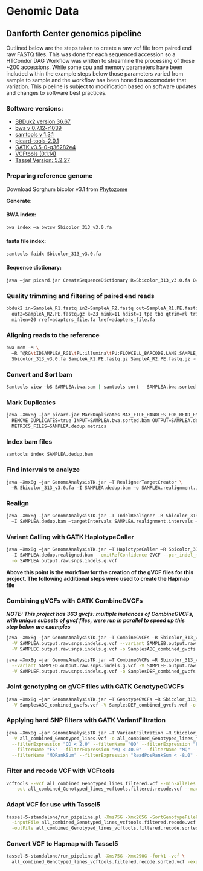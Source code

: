 # Genomic Data

## Danforth Center genomics pipeline

Outlined below are the steps taken to create a raw vcf file from paired end raw FASTQ files. This was done for each sequenced accession so a HTCondor DAG Workflow was written to streamline the processing of those ~200 accessions. While some cpu and memory parameters have been included within the example steps below those parameters varied from sample to sample and the workflow has been honed to accomodate that variation. This pipeline is subject to modification based on software updates and changes to software best practices.

### Software versions:

* [BBDuk2 version 36.67](https://jgi.doe.gov/data-and-tools/bbtools/bb-tools-user-guide/bbduk-guide/)
* [bwa v 0.7.12-r1039](http://bio-bwa.sourceforge.net)
* [samtools v 1.3.1](http://samtools.sourceforge.net)
* [picard-tools-2.0.1](https://broadinstitute.github.io/picard)
* [GATK v3.5-0-g36282e4](https://software.broadinstitute.org/gatk)
* [VCFtools \(0.1.14\)](https://vcftools.github.io)
* [Tassel Version: 5.2.27](https://bitbucket.org/tasseladmin/tassel-5-source/wiki/Home)

### Preparing reference genome

Download Sorghum bicolor v3.1 from [Phytozome](https://phytozome.jgi.doe.gov/pz/portal.html#!info?alias=Org_Sbicolor)

**Generate:**

#### BWA index:

```bash
bwa index –a bwtsw Sbicolor_313_v3.0.fa
```

#### fasta file index:

```bash
samtools faidx Sbicolor_313_v3.0.fa
```

#### Sequence dictionary:

```bash
java –jar picard.jar CreateSequenceDictionary R=Sbicolor_313_v3.0.fa O=Sbicolor_313_v3.0.dict
```

### Quality trimming and filtering of paired end reads

```bash
bbduk2 in=SampleA_R1.fastq in2=SampleA_R2.fastq out=SampleA_R1.PE.fastq.gz \
  out2=SampleA_R2.PE.fastq.gz k=23 mink=11 hdist=1 tpe tbo qtrim=rl trimq=20 \
  minlen=20 rref=adapters_file.fa lref=adapters_file.fa
```

### Aligning reads to the reference

```bash
bwa mem –M \
  –R “@RG\tIDSAMPLEA_RG1\tPL:illumina\tPU:FLOWCELL_BARCODE.LANE.SAMPLE_BARCODE_RG_UNIT\tLB:libraryprep-lib1\tSM:SAMPLEA” \
  Sbicolor_313_v3.0.fa SampleA_R1.PE.fastq.gz SampleA_R2.PE.fastq.gz > SAMPLEA.bwa.sam
```

### Convert and Sort bam

```bash
Samtools view –bS SAMPLEA.bwa.sam | samtools sort - SAMPLEA.bwa.sorted
```

### Mark Duplicates

```bash
java –Xmx8g –jar picard.jar MarkDuplicates MAX_FILE_HANDLES_FOR_READ_ENDS_MAP=1000 \
  REMOVE_DUPLICATES=true INPUT=SAMPLEA.bwa.sorted.bam OUTPUT=SAMPLEA.dedup.bam \
  METRICS_FILES=SAMPLEA.dedup.metrics
```

### Index bam files

```bash
samtools index SAMPLEA.dedup.bam
```

### Find intervals to analyze

```bash
java –Xmx8g –jar GenomeAnalysisTK.jar –T RealignerTargetCreator \
  –R Sbicolor_313_v3.0.fa –I SAMPLEA.dedup.bam –o SAMPLEA.realignment.intervals
```

### Realign

```bash
java –Xmx8g –jar GenomeAnalysisTK.jar –T IndelRealigner –R Sbicolor_313_v3.0.fa \
  –I SAMPLEA.dedup.bam –targetIntervals SAMPLEA.realignment.intervals –o SAMPLEA.dedup.realigned.bam
```

### Variant Calling with GATK HaplotypeCaller

```bash
java –Xmx8g –jar GenomeAnalysisTK.jar –T HaplotypeCaller –R Sbicolor_313_v3.0.fa \
  –I SAMPLEA.dedup.realigned.bam --emitRefConfidence GVCF --pcr_indel_model NONE \
  -o SAMPLEA.output.raw.snps.indels.g.vcf
```

**Above this point is the workflow for the creation of the gVCF files for this project. The following additional steps were used to create the Hapmap file**

### Combining gVCFs with GATK CombineGVCFs

_**NOTE: This project has 363 gvcfs: multiple instances of CombineGVCFs, with unique subsets of gvcf files, were run in parallel to speed up this step below are examples**_

```bash
java –Xmx8g –jar GenomeAnalysisTK.jar –T CombineGVCFs –R Sbicolor_313_v3.0.fa \
  -V SAMPLEA.output.raw.snps.indels.g.vcf --variant SAMPLEB.output.raw.snps.indels.g.vcf\
  -V SAMPLEC.output.raw.snps.indels.g.vcf -o SamplesABC_combined_gvcfs.vcf

java –Xmx8g –jar GenomeAnalysisTK.jar –T CombineGVCFs –R Sbicolor_313_v3.0.fa \
  --variant SAMPLED.output.raw.snps.indels.g.vcf -V SAMPLEE.output.raw.snps.indels.g.vcf \
  -V SAMPLEF.output.raw.snps.indels.g.vcf -o SamplesDEF_combined_gvcfs.vcf
```

### Joint genotyping on gVCF files with GATK GenotypeGVCFs

```bash
java –Xmx8g –jar GenomeAnalysisTK.jar –T GenotypeGVCFs –R Sbicolor_313_v3.0.fa \
  -V SamplesABC_combined_gvcfs.vcf -V SamplesDEF_combined_gvcfs.vcf -o all_combined_Genotyped_lines.vcf
```

### Applying hard SNP filters with GATK VariantFiltration

```bash
java –Xmx8g –jar GenomeAnalysisTK.jar –T VariantFiltration –R Sbicolor_313_v3.0.fa \
  -V all_combined_Genotyped_lines.vcf -o all_combined_Genotyped_lines_filtered.vcf \
  --filterExpression "QD < 2.0" --filterName "QD" --filterExpression "FS > 60.0" \
  --filterName "FS" --filterExpression "MQ < 40.0" --filterName "MQ" --filterExpression "MQRankSum < -12.5" \
  --filterName "MQRankSum" --filterExpression "ReadPosRankSum < -8.0" --filterName "ReadPosRankSum"
```

### Filter and recode VCF with VCFtools

```bash
vcftools --vcf all_combined_Genotyped_lines_filtered.vcf --min-alleles 2 --max-alleles 2 \
  --out all_combined_Genotyped_lines_vcftools.filtered.recode.vcf --max-missing 0.2 --recode
```

### Adapt VCF for use with Tassel5

```bash
tassel-5-standalone/run_pipeline.pl -Xms75G -Xmx265G -SortGenotypeFilePlugin \
  -inputFile all_combined_Genotyped_lines_vcftools.filtered.recode.vcf \
  -outFile all_combined_Genotyped_lines_vcftools.filtered.recode.sorted.vcf -fileType VCF
```

### Convert VCF to Hapmap with Tassel5

```bash
tassel-5-standalone/run_pipeline.pl -Xms75G -Xmx290G -fork1 -vcf \
  all_combined_Genotyped_lines_vcftools.filtered.recode.sorted.vcf -export -exportType Hapmap -runfork1
```

